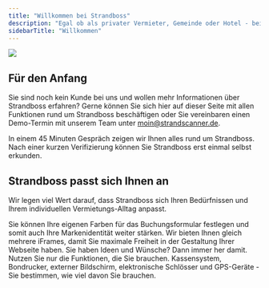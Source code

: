 ```yaml
---
title: "Willkommen bei Strandboss"
description: "Egal ob als privater Vermieter, Gemeinde oder Hotel - bei uns finden Sie die passende Lösung."
sidebarTitle: "Willkommen"
---
```


![](/doc-header.svg)

## Für den Anfang

Sie sind noch kein Kunde bei uns und wollen mehr Informationen über Strandboss erfahren? Gerne können Sie sich hier auf dieser Seite mit allen Funktionen rund um Strandboss beschäftigen oder Sie vereinbaren einen Demo-Termin mit unserem Team unter [moin@strandscanner.de](mailto:moin@strandscanner.de).

<CardGroup cols={2}>
  <Card title="Demo-Termin vereinbaren" icon="phone" href="https://mintlify.com/docs/quickstart">
    In einem 45 Minuten Gespräch zeigen wir Ihnen alles rund um Strandboss.
  </Card>

  <Card title="Demo-Zugang beantragen" icon="door-open" href="https://mintlify.com/docs/development">
    Nach einer kurzen Verifizierung können Sie Strandboss erst einmal selbst erkunden.
  </Card>
</CardGroup>

## Strandboss passt sich Ihnen an

Wir legen viel Wert darauf, dass Strandboss sich Ihren Bedürfnissen und Ihrem individuellen Vermietungs-Alltag anpasst.

<CardGroup cols={2}>
  <Card title="Farben anpassen" icon="palette" href="https://mintlify.com/docs/settings/global">
    Sie können Ihre eigenen Farben für das Buchungsformular festlegen und somit auch Ihre Markenidentität weiter stärken. 
  </Card>

  <Card title="iFrames" icon="screwdriver-wrench" href="https://mintlify.com/docs/content/components/accordions">
    Wir bieten Ihnen gleich mehrere iFrames, damit Sie maximale Freiheit in der Gestaltung Ihrer Webseite haben.
  </Card>

  <Card title="Ihre Wünsche" icon="stars" href="https://mintlify.com/customers">
    Sie haben Ideen und Wünsche? Dann immer her damit.
  </Card>
</CardGroup>

<Card title="Module" icon="stars" href="https://mintlify.com/customers">
    Nutzen Sie nur die Funktionen, die Sie brauchen. Kassensystem, Bondrucker, externer Bildschirm, elektronische Schlösser und GPS-Geräte - Sie bestimmen, wie viel davon Sie brauchen.
  </Card>
</CardGroup>